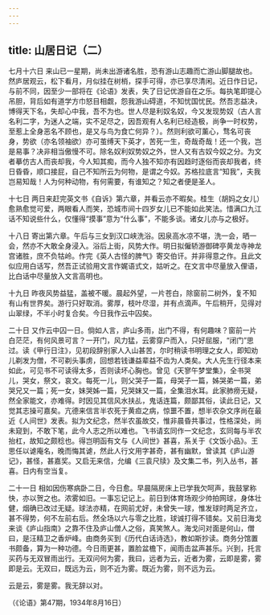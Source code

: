 ```yaml
---
---
---
```

title: 山居日记（二）
---




七月十六日 来山已一星期，尚未出游诸名胜，恐有游山志趣而亡游山脚腿故也。然庐居观云，松下看月，月似挂在树梢，探手可得，亦已享尽清闲。近日作日记，与前不同，因至少一部将在《论语》发表，失了日记优游自在之乐。每执笔即提心吊胆，背后如有道学方巾怒目相觑，怨我游山碍道，不知忧国忧民。然吾志益决，博得天下名，失却心中我，吾不为也。世人尽是利奴名奴，今又发现势奴（古人言名利二字，为迷人之端，实不足尽之，因吾观有人名利已经造极，尚争一时权势，至惹上全身恶名不顾也，是又与鸟为食亡何异？）。然则利欲可薰心，骛名可丧身，势欲（亦名领袖欲）亦可茧缚天下英才，苦死一生，奇哉奇哉！还一个我，岂是易事？决非相当傲慢不可。除名奴利奴势奴之外，世人又有古奴今奴之分。为文者摹仿古人而丧却我，今人知其痴，而今人独不知亦有因趋时逐俗而丧却我者，终日昏昏，顺口接屁，自己不知所云为何物，是谓之今奴。苏格拉底言“知我”，夫我岂易知哉！人为何种动物，有何需要，有谁知之？知之者便是圣人。

十七日 两日来赶完英文书《自诉》第六章，并看云亦不暇矣。桂生（胡妈之女儿）愈熟愈觉可爱，两眼看人而笑，恐城市间十四岁女儿已不能如此笑法。惜满口九江话不知说些什么，仅懂得“摸事”意为“什么事”，不能多谈。诸女儿亦与之极好。

十八日 寄出第六章。午后与三女到汉口峡洗浴。因泉高水凉不堪，洗一会，晒一会，然亦不大敢全身浸入。浴后上街，风势大作。明日拟僱轿游御碑亭黄龙寺神龙宫诸胜，庶不负牯岭。作完《英人古怪的脾气》寄交伯讦。并非得意之作。且此文似应用白话写，然吾正试验用文言作娓语式文，姑听之。在文言中尽量放入俚语，比白话中尽量放入文言高明也。

十九日 昨夜风势益猛，盖被不暖。晨起外望，一片苍白，除窗前二树外，复不知有山有世界矣。游行只好取消。雾厚，枝叶尽湿，并有点滴声。午后稍开，见得对山翠绿，不半小时复合矣。今日我作云中囚矣。

二十日 又作云中囚一日。倘如人言，庐山多雨，出门不得，有何趣味？窗前一片白茫茫，有何风景可言？一开门，风力猛，云雾穿户而入，只好屈服，“闭门”思过。读《甲行日注》，见初段辞别家人入山甚苦，尔时稍读书明理之女人，即知劝儿剃发为僧，不可剃头事虏，回想若钱谦益辈益不齿为人类矣。大人先生行径本来如此，可见书不可读得太多，否则读坏心胸也。曾见《天寥午梦堂集》，全书哭儿，哭女，祭文，哀文。每死一儿，则父哭子一篇，母哭子一篇，姊哭弟一篇，弟哭兄又一篇；死一女，妹哭姊一篇，兄哭妹又一篇，全集泪水耳。此家肺痨无疑，然全家能文，亦难得。时因见其信风水扶乩，鬼话连篇，颇鄙其俗，读此日记，又觉其志操可嘉矣。亢德来信言半农死于黄疸之病，惊噩不置，想半农杂文序尚在最近《人间世》发表。拟为文纪念，然半农虽故交，惟非晨昏共事过，性格深处，尚未窥到，不敢下笔，此今人志之所以难也。飞书请玄同作一文纪念，玄同每与半农抬杠，故知之颇稔也。得岂明函有文与《人间世》甚喜，系关于《文饭小品》。王思任以谑庵名，晚而悔其谑，然此人行文用字甚奇，甚有幽默，曾读其《庐山游记》，甚怪，甚嘉奖。又启无来信，允编《三袁尺牍》及文集二书，列入丛书，甚喜。日内有空当复。

二十一日 相如因伤寒病卧二日，今日愈。早晨隔房床上已学我欠呵声，我鼓掌称快，亦以贺之也。浓雾如旧。一事忘记记上。前日到体育场观少帅拍网球，身体壮健，烟确已改过无疑。球法亦精，在网前尤好，未曾失一球，惟发球时两足齐立，甚不得势，何不左前右后。然全场以六与零之比胜，球诚打得不错矣。又前日海戈来谈《庐山指南》之靠不住及庐山僧人之俗，真笑煞人。海戈问对面是何山，僧曰，是汪精卫之香炉峰。由商务买到《历代白话诗选》，教如斯抄读。商务分馆置书颇备，算为一种功德。今日雨更甚，置脸盆檐下，闻雨击盆声甚乐。兴到，托言买药与无双冒雨出行。无双问何为雾，我曰，远者为云，近者为雾，云即是雾，雾即是云。无双曰，既远为云，则不近为雾。既近为雾，则不远为云。

云是云，雾是雾。我无辞以对。

（《论语》第47期，1934年8月16日）